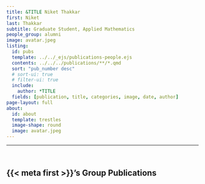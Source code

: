 ```yaml
---
title: &TITLE Niket Thakkar
first: Niket
last: Thakkar
subtitle: Graduate Student, Applied Mathematics
people_group: alumni
image: avatar.jpeg
listing:
  id: pubs
  template: ../../_ejs/publications-people.ejs 
  contents: ../../../publications/**/*.qmd
  sort: "pub_number desc"
  # sort-ui: true
  # filter-ui: true
  include:
    author: *TITLE
  fields: [publication, title, categories, image, date, author]
page-layout: full
about: 
  id: about
  template: trestles
  image-shape: round
  image: avatar.jpeg
---
```


<hr>


:::{#about}


<br>

:::

## {{< meta first >}}'s Group Publications

:::{#pubs}
:::



